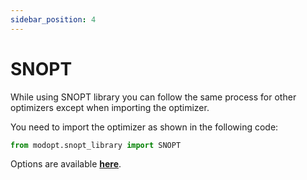 ```yaml
---
sidebar_position: 4
---
```


# SNOPT

While using SNOPT library you can follow the same process for other optimizers
except when importing the optimizer.

You need to import the optimizer as shown in the following code:

```py
from modopt.snopt_library import SNOPT
```

Options are available
**[here](https://github.com/LSDOlab/modopt/blob/main/modopt/external_libraries/snopt/snopt_optimizer.py#L22)**.